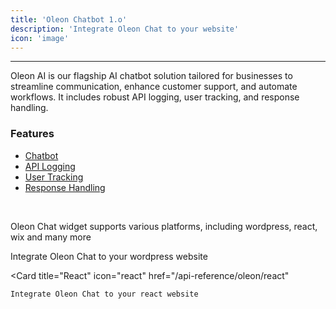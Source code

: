 ```yaml
---
title: 'Oleon Chatbot 1.o'
description: 'Integrate Oleon Chat to your website'
icon: 'image'
---
```

---

Oleon AI is our flagship AI chatbot solution tailored for businesses to streamline communication, enhance customer support, and automate workflows. It includes robust API logging, user tracking, and response handling.

### Features

- [Chatbot](/features/chatbot)
- [API Logging](/features/api-logging)
- [User Tracking](/features/user-tracking)
- [Response Handling](/features/response-handling)

<br />

<Tip>

Oleon Chat widget supports various platforms, including wordpress, react, wix and many more

</Tip>
<CardGroup cols={2}>
  <Card
    title="Wordpress"
    icon="wordpress"
    href="/api-reference/oleon/wordpress"
  >
    Integrate Oleon Chat to your wordpress website
  </Card>

  <Card
    title="React"
    icon="react"
    href="/api-reference/oleon/react"
  >
    Integrate Oleon Chat to your react website
  </Card>
</CardGroup>